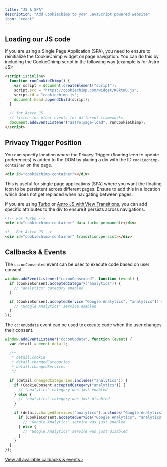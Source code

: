 ```yaml
---
title: "JS & SPA"
description: "Add CookieChimp to your JavaScript powered website"
icon: "react"
---
```


## Loading our JS code

If you are using a Single Page Application (SPA), you need to ensure to reinitialize the CookieChimp widget on page navigation. You can do this by including the CookieChimp script in the following way (example is for Astro JS):

```html
<script is:inline>
  function runCookieChimp() {
    var script = document.createElement("script");
    script.src = "https://cookiechimp.com/widget/K8ktWD.js";
    script.id = "cookiechimp-js";
    document.head.appendChild(script);
  }

  // for Astro JS.
  // listen for other events for different frameworks.
  document.addEventListener("astro:page-load", runCookieChimp);
</script>
```

## Privacy Trigger Position

You can specify location where the Privacy Trigger (floating icon to update preferences) is added to the DOM by placing a div with the ID `cookiechimp-container` on the page.

```html
<div id="cookiechimp-container"></div>
```

This is useful for single page applications (SPA) where you want the floating icon to be persistent across different pages.
Ensure to add this in a location which does not get replaced when navigating between pages.

If you are using [Turbo](https://turbo.hotwired.dev/handbook/building#persisting-elements-across-page-loads) or [Astro JS with View Transitions](https://docs.astro.build/en/guides/view-transitions/), you can add specific attributes to the div to ensure it persists across navigations.

```html
<!-- For Turbo -->
<div id="cookiechimp-container" data-turbo-permanent></div>

<!-- For Astro JS -->
<div id="cookiechimp-container" transition:persist></div>
```

## Callbacks & Events

The `cc:onConsented` event can be used to execute code based on user consent.

```javascript
window.addEventListener("cc:onConsented", function (event) {
  if (CookieConsent.acceptedCategory("analytics")) {
    // "analytics" category enabled
  }

  if (CookieConsent.acceptedService("Google Analytics", "analytics")) {
    // "Google Analytics" service enabled
  }
});
```

The `cc:onUpdate` event can be used to execute code when the user changes their consent.

```javascript
window.addEventListener("cc:onUpdate", function (event) {
  var detail = event.detail;

  /**
   * detail.cookie
   * detail.changedCategories
   * detail.changedServices
   */

  if (detail.changedCategories.includes("analytics")) {
    if (CookieConsent.acceptedCategory("analytics")) {
      // "analytics" category was just enabled
    } else {
      // "analytics" category was just disabled
    }

    if (detail.changedServices["analytics"].includes("Google Analytics")) {
      if (CookieConsent.acceptedService("Google Analytics", "analytics")) {
        // "Google Analytics" service was just enabled
      } else {
        // "Google Analytics" service was just disabled
      }
    }
  }
});
```

<Info>[View all available callbacks & events ›](/callback-events)</Info>